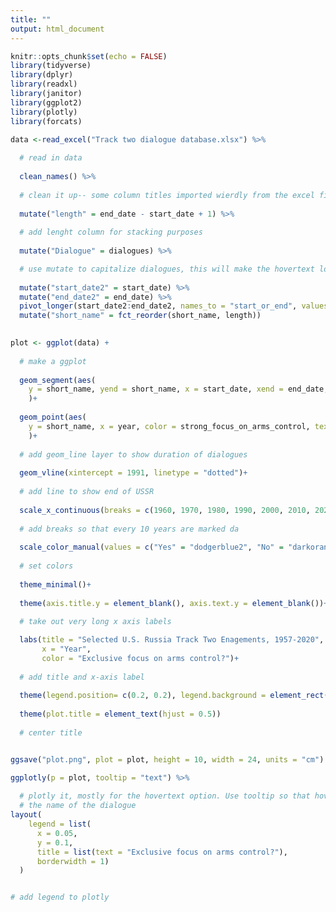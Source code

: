 ```yaml
---
title: ""
output: html_document
---
```


```r
knitr::opts_chunk$set(echo = FALSE)
library(tidyverse)
library(dplyr)
library(readxl)
library(janitor)
library(ggplot2)
library(plotly)
library(forcats)
```

```r

data <-read_excel("Track two dialogue database.xlsx") %>% 
  
  # read in data 
  
  clean_names() %>% 
  
  # clean it up-- some column titles imported wierdly from the excel file 
  
  mutate("length" = end_date - start_date + 1) %>%
  
  # add lenght column for stacking purposes
  
  mutate("Dialogue" = dialogues) %>% 

  # use mutate to capitalize dialogues, this will make the hovertext look nicer 
  
  mutate("start_date2" = start_date) %>% 
  mutate("end_date2" = end_date) %>%
  pivot_longer(start_date2:end_date2, names_to = "start_or_end", values_to = "year") %>% 
  mutate("short_name" = fct_reorder(short_name, length))
  

```

```r

plot <- ggplot(data) +
  
  # make a ggplot 
  
  geom_segment(aes(
    y = short_name, yend = short_name, x = start_date, xend = end_date, color = strong_focus_on_arms_control, text = paste0(short_name))
    )+
  
  geom_point(aes(
    y = short_name, x = year, color = strong_focus_on_arms_control, text = paste0(short_name))
    )+
  
  # add geom_line layer to show duration of dialogues 
  
  geom_vline(xintercept = 1991, linetype = "dotted")+
  
  # add line to show end of USSR 
  
  scale_x_continuous(breaks = c(1960, 1970, 1980, 1990, 2000, 2010, 2020))+
  
  # add breaks so that every 10 years are marked da
  
  scale_color_manual(values = c("Yes" = "dodgerblue2", "No" = "darkorange2"))+
  
  # set colors
  
  theme_minimal()+
  
  theme(axis.title.y = element_blank(), axis.text.y = element_blank())+
  
  # take out very long x axis labels 

  labs(title = "Selected U.S. Russia Track Two Enagements, 1957-2020", 
       x = "Year", 
       color = "Exclusive focus on arms control?")+
  
  # add title and x-axis label 
  
  theme(legend.position= c(0.2, 0.2), legend.background = element_rect(fill = "white"))+ 
  
  theme(plot.title = element_text(hjust = 0.5))
  
  # center title 


ggsave("plot.png", plot = plot, height = 10, width = 24, units = "cm")

ggplotly(p = plot, tooltip = "text") %>%
  
  # plotly it, mostly for the hovertext option. Use tooltip so that hovertext shows 
  # the name of the dialogue 
layout(
    legend = list(
      x = 0.05, 
      y = 0.1, 
      title = list(text = "Exclusive focus on arms control?"), 
      borderwidth = 1)
  )


# add legend to plotly 

```

